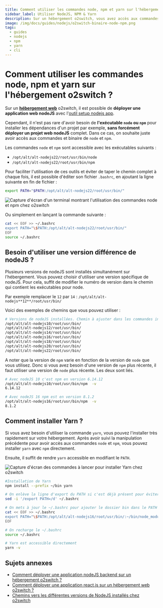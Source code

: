 ```yaml
---
title: Comment utiliser les commandes node, npm et yarn sur l'hébergement ?
sidebar_label: Utiliser NodeJS, NPM & Yarn
description: Sur un hébergement o2switch, vous avez accès aux commandes node et npm. Vous pouvez installer yarn.
image: /img/docs/guides/nodejs/o2switch-binaire-node-npm.png
tags:
  - guides
  - nodejs
  - npm
  - yarn
  - cli
---
```

# Comment utiliser les commandes node, npm et yarn sur l'hébergement o2switch ?


Sur un **[hébergement web](https://www.o2switch.fr)** o2switch, il est possible de **déployer une application web
nodeJS** avec l'[outil setup nodejs app](/cpanel/logiciels/hebergement-nodejs-multi-version). 

Cependant, il n'est pas rare d'avoir besoin de **l'exécutable `node` ou `npm`** pour installer les dépendances d'un
projet par exemple, **sans forcément déployer un projet web nodeJS** complet. Dans ce cas, on souhaite juste avoir accès
aux commandes et binaire de `node` et `npm`. 

Les commandes `node` et `npm` sont accessible avec les exécutables suivants : 
  * `/opt/alt/alt-nodejs22/root/usr/bin/node`
  * `/opt/alt/alt-nodejs22/root/usr/bin/npm`

Pour faciliter l'utilisation de ces outils et éviter de taper le chemin complet à chaque fois, il est possible d'éditer
son fichier `.bashrc`, en ajoutant la ligne suivante en fin de fichier : 

```bash title="Modification temporaire de l'environnement pour accéder à nodejs / npm"
export PATH="$PATH:/opt/alt/alt-nodejs22/root/usr/bin/"
```

<Image
    src="/img/docs/guides/nodejs/o2switch-binaire-node-npm.png"
    title="Comment utiliser nodeJS et npm en mode CLI"
    caption="Utilisation des binaires node et NPM sur un hébergement o2switch"
    alt="Capture d'écran d'un terminal montrant l'utilisation des commandes node et npm chez o2switch"
/>

Ou simplement en lançant la commande suivante : 

```bash title="Modification du .bashrc pour inclure nodeJS dans le PATH"
cat << EOF >> ~/.bashrc
export PATH="\$PATH:/opt/alt/alt-nodejs22/root/usr/bin/"
EOF
source ~/.bashrc
```

## Besoin d'utiliser une version différence de nodeJS ?

Plusieurs versions de nodeJS sont installés simultanément sur l'hébergement. Vous pouvez choisir d'utiliser une version
spécifique de nodeJS. Pour cela, suffit de modifier le numéro de version dans le chemin qui contient les exécutables
pour node. 

Par exemple remplacer le `12` par `14` : `/opt/alt/alt-nodejs**12**/root/usr/bin/`

Voici des exemples de chemins que vous pouvez utiliser : 

```bash title="Utiliser une version de nodeJS différente"
# Versions de nodeJS installées. Chemin à ajuster dans les commandes indiquées précédemment
/opt/alt/alt-nodejs10/root/usr/bin/
/opt/alt/alt-nodejs12/root/usr/bin/
/opt/alt/alt-nodejs14/root/usr/bin/
/opt/alt/alt-nodejs16/root/usr/bin/
/opt/alt/alt-nodejs18/root/usr/bin/
/opt/alt/alt-nodejs20/root/usr/bin/
/opt/alt/alt-nodejs22/root/usr/bin/
```

A noter que la version de `npm` varie en fonction de la version de `node` que vous utilisez. Donc si vous avez besoin
d'une version de `npm` plus récente, il faut utiliser une version de `node` plus récente. Les deux sont liés. 

```bash title="La version de NPM dépend de la version de nodeJS"
# Avec nodeJS 10 c'est npm en version 6.14.12
/opt/alt/alt-nodejs10/root/usr/bin/npm  -v
6.14.12

# Avec nodeJS 16 npm est en version 8.1.2
/opt/alt/alt-nodejs16/root/usr/bin/npm  -v
8.1.2
```

## Comment installer Yarn ?

Si vous avez besoin d'utiliser la commande `yarn`, vous pouvez l'installer très rapidement sur votre hébergement. Après
avoir suivi la manipulation précédente pour avoir accès aux commandes `node` et `npm`, vous pouvez installer `yarn` avec
`npm` directement. 

Ensuite, il suffit de rendre `yarn` accessible en modifiant le `PATH`. 

<Image
    src="/img/docs/guides/nodejs/o2switch-installation-yarn-nodejs-npm.png"
    title="Installation de Yarn chez o2switch"
    caption="Installation de Yarn sur un hébergement o2switch"
    alt="Capture d'écran des commandes à lancer pour installer Yarn chez o2switch"
/>

```bash title="Installation de Yarn"
#Installation de Yarn
npm install --prefix ~/bin yarn

# On enlève la ligne d'export du PATH si c'est déjà présent pour éviter un doublons
sed -i '/export PATH=/d' ~/.bashrc

# On mets à jour le ~/.bashrc pour ajouter le dossier bin dans le PATH
cat << EOF >> ~/.bashrc
export PATH="\$PATH:/opt/alt/alt-nodejs16/root/usr/bin/:~/bin/node_modules/yarn/bin"
EOF

# On recharge le ~/.bashrc
source ~/.bashrc

# Yarn est accessible directement
yarn -v
```

## Sujets annexes

  * [Comment déployer une application nodeJS backend sur un hébergement o2switch
    ?](/cpanel/logiciels/hebergement-nodejs-multi-version)
  * [Comment déployer une application react.js sur un hébergement web o2switch ?](/guides/nodejs/application-reactjs)
  * [Chemins vers les différentes versions de NodeJS installés chez
    o2switch](/guides/langages-supportes-php-node-ruby-python)